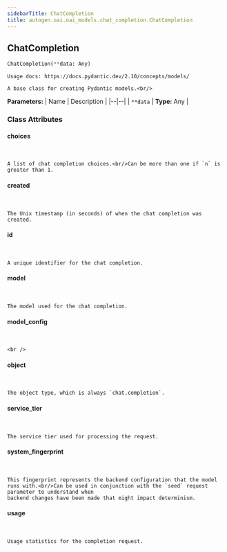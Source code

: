 ```yaml
---
sidebarTitle: ChatCompletion
title: autogen.oai.oai_models.chat_completion.ChatCompletion
---
```

<h2 id="autogen.oai.oai_models.chat_completion.ChatCompletion" class="doc doc-heading">
    <code class="doc-symbol doc-symbol-heading doc-symbol-class"></code>
    <span class="doc doc-object-name doc-class-name">ChatCompletion</span>
</h2>

```python
ChatCompletion(**data: Any)
```

    Usage docs: https://docs.pydantic.dev/2.10/concepts/models/
    
    A base class for creating Pydantic models.<br/>

<b>Parameters:</b>
| Name | Description |
|--|--|
| `**data` | **Type:** Any |

### Class Attributes

<code class="doc-symbol doc-symbol-heading doc-symbol-attribute"></code>
#### choices
<br />

    A list of chat completion choices.<br/>Can be more than one if `n` is greater than 1.

<code class="doc-symbol doc-symbol-heading doc-symbol-attribute"></code>
#### created
<br />

    The Unix timestamp (in seconds) of when the chat completion was created.

<code class="doc-symbol doc-symbol-heading doc-symbol-attribute"></code>
#### id
<br />

    A unique identifier for the chat completion.

<code class="doc-symbol doc-symbol-heading doc-symbol-attribute"></code>
#### model
<br />

    The model used for the chat completion.

<code class="doc-symbol doc-symbol-heading doc-symbol-attribute"></code>
#### model_config
<br />

    <br />

<code class="doc-symbol doc-symbol-heading doc-symbol-attribute"></code>
#### object
<br />

    The object type, which is always `chat.completion`.

<code class="doc-symbol doc-symbol-heading doc-symbol-attribute"></code>
#### service_tier
<br />

    The service tier used for processing the request.

<code class="doc-symbol doc-symbol-heading doc-symbol-attribute"></code>
#### system_fingerprint
<br />

    This fingerprint represents the backend configuration that the model runs with.<br/>Can be used in conjunction with the `seed` request parameter to understand when
    backend changes have been made that might impact determinism.

<code class="doc-symbol doc-symbol-heading doc-symbol-attribute"></code>
#### usage
<br />

    Usage statistics for the completion request.
